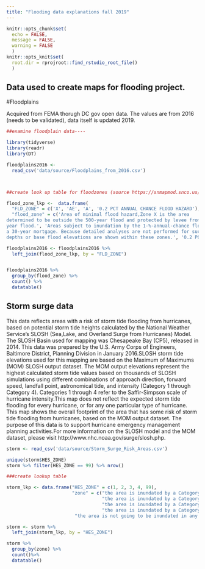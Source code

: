 ```yaml
---
title: "Flooding data explanations fall 2019"
---
```



```r
knitr::opts_chunk$set(
  echo = FALSE, 
  message = FALSE, 
  warning = FALSE
  )
knitr::opts_knit$set(
  root.dir = rprojroot::find_rstudio_root_file()
  )
```

## Data used to create maps for flooding project.##

#Floodplains 

Acquired from FEMA thorugh DC gov open data. The values are from 2016 (needs to be validated), data itself is updated 2019. 

```r

##examine floodplain data----

library(tidyverse)
library(readr)
library(DT)

floodplains2016 <- 
  read_csv('data/source/Floodplains_from_2016.csv')



##create look up table for floodzones (source https://snmapmod.snco.us/fmm/document/fema-flood-zone-definitions.pdf)

flood_zone_lkp <-  data.frame(
  "FLD_ZONE" = c('X', 'AE', 'A', '0.2 PCT ANNUAL CHANCE FLOOD HAZARD'),
  "flood_zone" = c('Area of minimal flood hazard,Zone X is the area
determined to be outside the 500‐year flood and protected by levee from 100‐
year flood.', 'Areas subject to inundation by the 1-%-annual-chance flood event determined by detailed methods. Base Flood Elevations (BFEs) are shown', 'Areas with a 1% annual chance of flooding and a 26% chance of flooding over the life of
a 30‐year mortgage. Because detailed analyses are not performed for such areas; no
depths or base flood elevations are shown within these zones.', '0.2 PCT ANNUAL CHANCE FLOOD HAZARD'))

floodplains2016 <- floodplains2016 %>% 
  left_join(flood_zone_lkp, by = "FLD_ZONE")


floodplains2016 %>%
  group_by(flood_zone) %>%
  count() %>%
  datatable()
```

## Storm surge data

This data reflects areas with a risk of storm tide flooding from hurricanes, based on potential storm tide heights calculated by the National Weather Service's SLOSH (Sea,Lake, and Overland Surge from Hurricanes) Model. The SLOSH Basin used for mapping was Chesapeake Bay (CP5), released in 2014. This data was prepared by the U.S. Army Corps of Engineers, Baltimore District, Planning Division in January 2016.SLOSH storm tide elevations used for this mapping are based on the Maximum of Maximums (MOM) SLOSH output dataset. The MOM output elevations represent the highest calculated storm tide values based on thousands of SLOSH simulations using different combinations of approach direction, forward speed, landfall point, astronomical tide, and intensity (Category 1 through Category 4). Categories 1 through 4 refer to the Saffir-Simpson scale of hurricane intensity.This map does not reflect the expected storm tide flooding for every hurricane, or for any one particular type of hurricane. This map shows the overall footprint of the area that has some risk of storm tide flooding from hurricanes, based on the MOM output dataset. The purpose of this data is to support hurricane emergency management planning activities.For more information on the SLOSH model and the MOM dataset, please visit http://www.nhc.noaa.gov/surge/slosh.php.

```r
storm <- read_csv('data/source/Storm_Surge_Risk_Areas.csv')

unique(storm$HES_ZONE)
storm %>% filter(HES_ZONE == 99) %>% nrow()

###create lookup table 

storm_lkp <- data.frame("HES_ZONE" = c(1, 2, 3, 4, 99), 
                        "zone" = c("the area is inundated by a Category 1 hurricane", 
                                   "the area is inundated by a Category 2 hurricane", 
                                   "the area is inundated by a Category 3 hurricane", 
                                   "the area is inundated by a Category 34 hurricane", 
                         "the area is not going to be inundated in any storm"))

storm <- storm %>%
  left_join(storm_lkp, by = "HES_ZONE")

storm %>% 
  group_by(zone) %>%
  count()%>%
  datatable()

```

